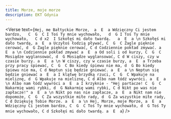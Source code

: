```yaml
---
title: Morze, moje morze
description: EKT Gdynia
---
```



<Verse
  text={`
Hej, me Bałtyckie Morze,  a  E  a
Wdzięczny Ci jestem bardzo,   C  G  C
      I Toś Ty mnie wychowało,   d  G
      I Toś Ty mnie wychowało,   C d
x2  I Szkołęś mi dało twardą.   a  E  a
\n
Szkołęś mi dało twardą, a  E  a
Uczyłoś łodzią pływać, C  G  C
Żagle pięknie cerować, d  G
Żagle pięknie cerować, C d
Codziennie pokład zmywać. a  E  a
\n
Codziennie pokład zmywać a  E  a
Od soli i od kurzy, C  G  C
Mosiądze wyglansować, d  G
Mosiądze wyglansować, C d
W ciszy, czy w czasie burzy. a  E  a
\n
W ciszy, czy w czasie burzy, a  E  a
Trzeba przy pracy śpiewać, C  G  C
Bo kiedy śpiewu nie ma, d  G
Bo kiedy śpiewu nie ma, C d
Neptun się będzie gniewać. a  E  a
\n
Neptun się będzie gniewać a  E  a
I klątwę brzydką rzuci, C  G  C
Wpakuje na mieliznę, d  G
Wpakuje na mieliznę, C d
Albo nam łódź wywróci. a  E  a
\n
Albo nam łódź wywróci a  E  a
I krzyknie - "Hej partacze! C  G  C
Nakarmię wami rybki, d  G
Nakarmię wami rybki, C d
Nikt po was nie zapłacze!" a  E  a
\n
Nikt po nas nie zapłacze, a  E  a
Nikt nam nie dopomoże, C  G  C
Za wszystkie miłe rady, d  G
Za wszystkie miłe rady, C d
Dziękuję Tobie Morze. a  E  a
\n
Hej, Morze, moje Morze, a  E  a
Wdzięczny Ci jestem bardzo, C  G  C
Toś Ty mnie wychowało, d  G
Toś Ty mnie wychowało, C d
Szkołęś mi dało twardą. a  E  a
`}
/>
